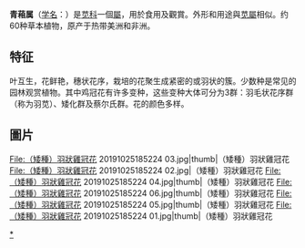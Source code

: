{{Automatic taxobox
| name = 青葙属
| image = Celosia argenteaý 3.jpg
| image_width = 250px
| image_caption = [[鸡冠花|鸡冠花]] ''Celosia cristata''
| divisio = [[被子植物門|被子植物門]] Magnoliophyta
| taxon = Celosia
| type_species = [[青葙|青葙]] ''Celosia argentea''
| authority = [[L.|L.]], 1753
| subdivision_ranks = [[种|种]]
| subdivision = 
*[[青葙|青葙]] ''C. argentea''
*''C. caracas''
*[[鸡冠花|鸡冠花]] ''C. cristata''
*''C. nitida''
*''C. palmeri''
*[[凤尾鸡冠花|凤尾鸡冠花]] ''Celosia plumosa''
*[[台湾青葙|台湾青葙]] ''C. taitoensis''
*''C. trigyna''
*''C. virgata''
}}
'''青葙属'''（[[学名|学名]]：{{lang|la|''Celosia''}}）是[[苋科|苋科]]一個[[屬|屬]]，用於食用及觀賞。外形和用途與[[苋属|苋屬]]相似。约60种草本植物，原产于热带美洲和非洲。
==特征==
叶互生，花鲜艳，穗状花序，栽培的花聚生成紧密的或羽状的簇。少数种是常见的园林观赏植物。其中鸡冠花有许多变种，这些变种大体可分为3群：羽毛状花序群（称为羽苋）、矮化群及蔡尔氏群。花的颜色多样。
== 圖片 ==
<gallery>
File:（矮種）羽狀雞冠花 20191025185224 03.jpg|thumb|（矮種）羽狀雞冠花
File:（矮種）羽狀雞冠花 20191025185224 02.jpg|（矮種）羽狀雞冠花
File:（矮種）羽狀雞冠花 20191025185224 04.jpg|thumb|（矮種）羽狀雞冠花 
File:（矮種）羽狀雞冠花 20191025185224 06.jpg|thumb|（矮種）羽狀雞冠花 
File:（矮種）羽狀雞冠花 20191025185224 05.jpg|thumb|（矮種）羽狀雞冠花 
File:（矮種）羽狀雞冠花 20191025185224 01.jpg|thumb|（矮種）羽狀雞冠花

</gallery>

{{commons|Celosia argentea|Celosia argentea}}
{{wikispecies|Celosia}}

{{穀物}}
{{Taxonbar|from=Q159223}}

{{DEFAULTSORT:Celosia}}
[[Category:青葙属|*]]


{{Amaranthaceae-stub}}